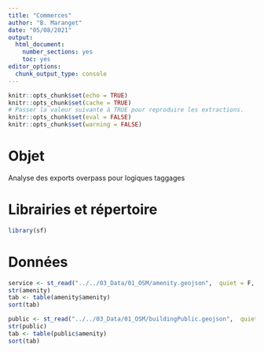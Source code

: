 ```yaml
---
title: "Commerces"
author: "B. Maranget"
date: "05/08/2021"
output: 
  html_document: 
    number_sections: yes
    toc: yes
editor_options: 
  chunk_output_type: console
---
```



```r
knitr::opts_chunk$set(echo = TRUE)
knitr::opts_chunk$set(cache = TRUE)
# Passer la valeur suivante à TRUE pour reproduire les extractions.
knitr::opts_chunk$set(eval = FALSE)
knitr::opts_chunk$set(warning = FALSE)
```


# Objet

Analyse des exports overpass pour logiques taggages


# Librairies et répertoire

```r
library(sf)
```

# Données


```r
service <- st_read("../../03_Data/01_OSM/amenity.geojson",  quiet = F, stringsAsFactors = F)
str(amenity)
tab <- table(amenity$amenity)
sort(tab)
```


```r
public <- st_read("../../03_Data/01_OSM/buildingPublic.geojson",  quiet = F, stringsAsFactors = F)
str(public)
tab <- table(public$amenity)
sort(tab)
```



